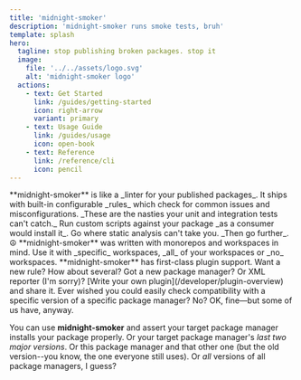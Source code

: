 ```yaml
---
title: 'midnight-smoker'
description: 'midnight-smoker runs smoke tests, bruh'
template: splash
hero:
  tagline: stop publishing broken packages. stop it
  image:
    file: '../../assets/logo.svg'
    alt: 'midnight-smoker logo'
  actions:
    - text: Get Started
      link: /guides/getting-started
      icon: right-arrow
      variant: primary
    - text: Usage Guide
      link: /guides/usage
      icon: open-book
    - text: Reference
      link: /reference/cli
      icon: pencil
---
```



<CardGrid>

<Card icon="approve-check" title="A Linter for Packages">
  **midnight-smoker** is like a _linter for your published packages_. It ships
  with built-in configurable _rules_ which check for common issues and
  misconfigurations. _These are the nasties your unit and integration tests
  can't catch._
</Card>
<Card title="Custom Tests" icon="setting">
  Run custom scripts against your package _as a consumer would install it_. Go
  where static analysis can't take you. _Then go further_. ☮️
</Card>
<Card title="Monorepos Welcome" icon="list-format">
  **midnight-smoker** was written with monorepos and workspaces in mind. Use it
  with _specific_ workspaces, _all_ of your workspaces or _no_ workspaces.
</Card>
<Card title="Pluggable" icon="puzzle">
  **midnight-smoker** has first-class plugin support. Want a new rule? How about
  several? Got a new package manager? Or XML reporter (I'm sorry)? [Write your
  own plugin](/developer/plugin-overview) and share it.
</Card>

</CardGrid>

<Card title="World Famous Package Manager Test Matrix" icon="random">
Ever wished you could easily check compatibility with a specific version of a specific package manager?  No? OK, fine—but some of us have, anyway.

You can use **midnight-smoker** and assert your target package manager installs your package properly. Or your target package manager's _last two major versions_. Or this package manager and that other one (but the old version--you know, the one everyone still uses). Or _all_ versions of all package managers, I guess?

</Card>
